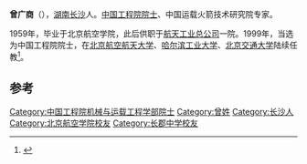 '''曾广商'''（{{bd|1935年|7月6日||}}），[[湖南|湖南]][[长沙|长沙]]人。[[中国工程院院士|中国工程院院士]]、中国运载火箭技术研究院专家。

1959年，毕业于北京航空学院，此后供职于[[航天工业总公司|航天工业总公司]]一院。1999年，当选为中国工程院院士，在[[北京航空航天大学|北京航空航天大学]]、[[哈尔滨工业大学|哈尔滨工业大学]]、[[北京交通大学|北京交通大学]]陆续任教<ref>{{cite news|title=曾广商|url=http://www.cae.cn/cae/jsp/jump.jsp?oid=20111231115240234254258|accessdate=2013-08-29|newspaper=中国工程院|archive-date=2017-07-10|archive-url=https://web.archive.org/web/20170710110130/http://www.cae.cn/cae/jsp/jump.jsp?oid=20111231115240234254258|dead-url=no}}</ref>。

==参考==
{{reflist}}
{{中国工程院机械与运载工程学部院士}}
{{authority control}}
{{DEFAULTSORT|Zeng曾}}
[[Category:中国工程院机械与运载工程学部院士|Category:中国工程院机械与运载工程学部院士]]
[[Category:曾姓|Category:曾姓]]
[[Category:长沙人|Category:长沙人]]
[[Category:北京航空学院校友|Category:北京航空学院校友]]
[[Category:长郡中学校友|Category:长郡中学校友]]